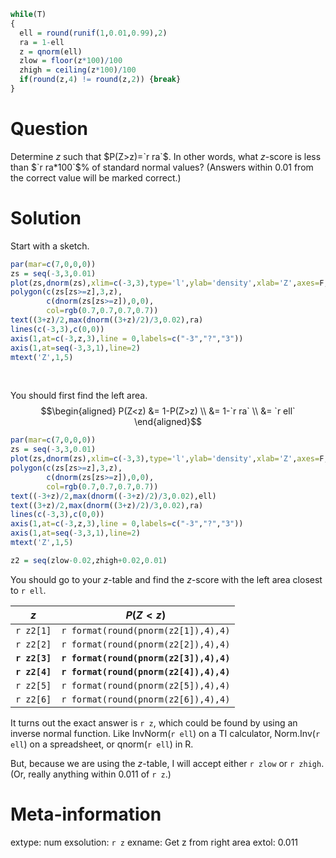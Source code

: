 ```r
while(T)
{
  ell = round(runif(1,0.01,0.99),2)
  ra = 1-ell
  z = qnorm(ell)
  zlow = floor(z*100)/100
  zhigh = ceiling(z*100)/100
  if(round(z,4) != round(z,2)) {break}
}
```

Question
========
Determine $z$ such that $P(Z>z)=`r ra`$. In other words, what $z$-score is less than $`r ra*100`$% of standard normal values? (Answers within 0.01 from the correct value will be marked correct.)


Solution
========
Start with a sketch.

```r
par(mar=c(7,0,0,0))
zs = seq(-3,3,0.01)
plot(zs,dnorm(zs),xlim=c(-3,3),type='l',ylab='density',xlab='Z',axes=F,ann=F)
polygon(c(zs[zs>=z],3,z),
        c(dnorm(zs[zs>=z]),0,0),
        col=rgb(0.7,0.7,0.7,0.7))
text((3+z)/2,max(dnorm((3+z)/2)/3,0.02),ra)
lines(c(-3,3),c(0,0))
axis(1,at=c(-3,z,3),line = 0,labels=c("-3","?","3"))
axis(1,at=seq(-3,3,1),line=2)
mtext('Z',1,5)
```
\

You should first find the left area.
$$\begin{aligned}
P(Z<z) &= 1-P(Z>z) \\
&= 1-`r ra` \\
&= `r ell`
\end{aligned}$$

```r
par(mar=c(7,0,0,0))
zs = seq(-3,3,0.01)
plot(zs,dnorm(zs),xlim=c(-3,3),type='l',ylab='density',xlab='Z',axes=F,ann=F)
polygon(c(zs[zs>=z],3,z),
        c(dnorm(zs[zs>=z]),0,0),
        col=rgb(0.7,0.7,0.7,0.7))
text((-3+z)/2,max(dnorm((-3+z)/2)/3,0.02),ell)
text((3+z)/2,max(dnorm((3+z)/2)/3,0.02),ra)
lines(c(-3,3),c(0,0))
axis(1,at=c(-3,z,3),line = 0,labels=c("-3","?","3"))
axis(1,at=seq(-3,3,1),line=2)
mtext('Z',1,5)
```


```r
z2 = seq(zlow-0.02,zhigh+0.02,0.01)
```

You should go to your $z$-table and find the $z$-score with the left area closest to `r ell`.

| $z$ | $P(Z<z)$ |
|:---:|:---:|
| `r z2[1]` | `r format(round(pnorm(z2[1]),4),4)` |
| `r z2[2]` | `r format(round(pnorm(z2[2]),4),4)` |
| **`r z2[3]`** | **`r format(round(pnorm(z2[3]),4),4)`** |
| **`r z2[4]`** | **`r format(round(pnorm(z2[4]),4),4)`** |
| `r z2[5]` | `r format(round(pnorm(z2[5]),4),4)` |
| `r z2[6]` | `r format(round(pnorm(z2[6]),4),4)` |

It turns out the exact answer is `r z`, which could be found by using an inverse normal function. Like InvNorm(`r ell`) on a TI calculator, Norm.Inv(`r ell`) on a spreadsheet, or qnorm(`r ell`) in R.

But, because we are using the $z$-table, I will accept either `r zlow` or `r zhigh`. (Or, really anything within 0.011 of `r z`.)



Meta-information
================
extype: num
exsolution: `r z`
exname: Get z from right area
extol: 0.011
